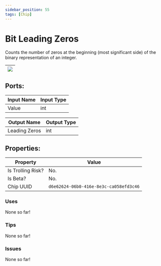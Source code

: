 ```yaml
---
sidebar_position: 55
tags: [Chip]
---
```


# Bit Leading Zeros


Counts the number of zeros at the beginning (most significant side) of the binary representation of an integer.

| ![](https://images-ext-2.discordapp.net/external/MPmIaQzlEPmgGWlgi-WxBBXt0Bjv_zWPkg1y1f_sy3s/https/www.recroomcircuits.com/image/circuit/absolute-value?width=206&height=108) |
|-----|

## Ports:

| Input Name | Input Type |
|-----------|-----------|
| Value | int |

| Output Name | Output Type |
|-----------|-----------|
| Leading Zeros | int |

## Properties:

| Property  | Value |
|-------------------|-----------|
| Is Trolling Risk? | No. |
| Is Beta? | No. |
| Chip UUID | `d6e62624-06b0-416e-8e3c-ca058efd3c46` |

### Uses

None so far!

### Tips

None so far!

### Issues

None so far!